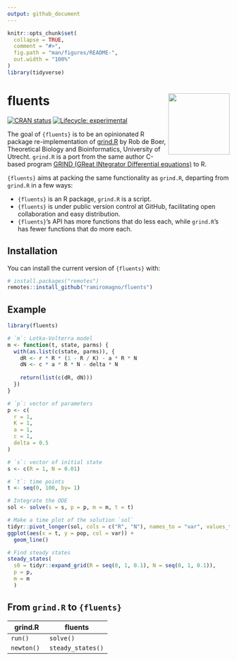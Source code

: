 ```yaml
---
output: github_document
---
```


<!-- README.md is generated from README.Rmd. Please edit that file -->

```r
knitr::opts_chunk$set(
  collapse = TRUE,
  comment = "#>",
  fig.path = "man/figures/README-",
  out.width = "100%"
)
library(tidyverse)
```

# fluents <img src='man/figures/logo.svg' align="right" height="139" />

<!-- badges: start -->
[![CRAN status](https://www.r-pkg.org/badges/version/fluents)](https://CRAN.R-project.org/package=fluents)
[![Lifecycle: experimental](https://img.shields.io/badge/lifecycle-experimental-orange.svg)](https://lifecycle.r-lib.org/articles/stages.html#experimental)
<!-- badges: end -->

The goal of `{fluents}` is to be an opinionated R package re-implementation of
[grind.R](https://tbb.bio.uu.nl/rdb/grindR.html) by Rob de Boer, Theoretical
Biology and Bioinformatics, University of Utrecht. `grind.R` is a port from the
same author C-based program [GRIND (GReat INtegrator Differential
equations)](https://tbb.bio.uu.nl/rdb/grindC.html) to R.

`{fluents}` aims at packing the same functionality as `grind.R`, departing from
`grind.R` in a few ways:

- `{fluents}` is an R package, `grind.R` is a script.
- `{fluents}` is under public version control at GitHub, facilitating open
collaboration and easy distribution.
- `{fluents}`'s API has more functions that do less each, while `grind.R`'s has
fewer functions that do more each.

## Installation

You can install the current version of `{fluents}` with:

``` r
# install.packages("remotes")
remotes::install_github("ramiromagno/fluents")
```

## Example

```r
library(fluents)

# `m`: Lotka-Volterra model
m <- function(t, state, parms) {
  with(as.list(c(state, parms)), {
    dR <- r * R * (1 - R / K) - a * R * N
    dN <- c * a * R * N - delta * N
    
    return(list(c(dR, dN)))
  })
}

# `p`: vector of parameters
p <- c(
  r = 1,
  K = 1,
  a = 1,
  c = 1,
  delta = 0.5
)

# `s`: vector of initial state
s <- c(R = 1, N = 0.01)

# `t`: time points
t <- seq(0, 100, by= 1)

# Integrate the ODE
sol <- solve(s = s, p = p, m = m, t = t)

# Make a time plot of the solution `sol`
tidyr::pivot_longer(sol, cols = c("R", "N"), names_to = "var", values_to = "pop") %>%
ggplot(aes(x = t, y = pop, col = var)) +
  geom_line()

# Find steady states
steady_states(
  s0 = tidyr::expand_grid(R = seq(0, 1, 0.1), N = seq(0, 1, 0.1)),
  p = p,
  m = m
  )
```

## From `grind.R` to `{fluents}`

| grind.R                        | fluents                                          |
|------------------------------- |--------------------------------------------------|
| `run()`                        | `solve()`                                        | 
| `newton()`                     | `steady_states()`                                |

